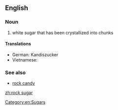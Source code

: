 {{Wikipedia}}
==English==

===Noun===
{{en-noun|sg=[[rock]] [[sugar]]|-}}

# white sugar that has been crystallized into chunks

====Translations====
{{trans-top|white sugar that has been crystallized into chunks}}
* German: Kandiszucker
* Vietnamese: {{t-|vi|đường phèn}}
{{trans-mid}}
{{trans-bottom}}

===See also===
* [[rock candy]]

[[Category:en:Sugars]]

[[zh:rock sugar]]